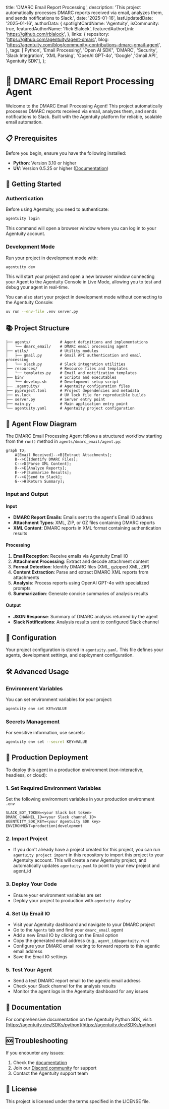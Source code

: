   title: 'DMARC Email Report Processing',
  description: 'This project automatically processes DMARC reports received via email, analyzes them, and sends notifications to Slack.',
  date: '2025-01-16',
  lastUpdatedDate: '2025-01-16',
  authorData: {
    spotlightCardName: 'Agentuity',
    isCommunity: true,
    featuredAuthorName: 'Rick Blalock',
    featuredAuthorLink: 'https://github.com/rblalock',
  },
  links: {
    repository: 'https://github.com/agentuity/agent-dmarc',
    blog: 'https://agentuity.com/blog/community-contributions-dmarc-gmail-agent',
  },
  tags: ['Python', 'Email Processing', 'Open AI SDK", 'DMARC', 'Security', 'Slack Integration', 'XML Parsing', 'OpenAI GPT-4o', 'Google' ,'Gmail API', 'Agentuity SDK'],
};

# 📧 DMARC Email Report Processing Agent

Welcome to the DMARC Email Processing Agent! This project automatically processes DMARC reports received via email, analyzes them, and sends notifications to Slack. Built with the Agentuity platform for reliable, scalable email automation.

## 📋 Prerequisites

Before you begin, ensure you have the following installed:

- **Python**: Version 3.10 or higher
- **UV**: Version 0.5.25 or higher ([Documentation](https://docs.astral.sh/uv/))

## 🚀 Getting Started

### Authentication

Before using Agentuity, you need to authenticate:

```bash
agentuity login
```

This command will open a browser window where you can log in to your Agentuity account.

### Development Mode

Run your project in development mode with:

```bash
agentuity dev
```

This will start your project and open a new browser window connecting your Agent to the Agentuity Console in Live Mode, allowing you to test and debug your agent in real-time.

You can also start your project in development mode without connecting to the Agentuity Console:

```bash
uv run --env-file .env server.py
```

## 📚 Project Structure

```
├── agents/             # Agent definitions and implementations
│   └── dmarc_email/    # DMARC email processing agent
├── utils/              # Utility modules
│   ├── gmail.py        # Gmail API authentication and email processing
│   └── slack.py        # Slack integration utilities
├── resources/          # Resource files and templates
│   └── templates.py    # Email and notification templates
├── bin/                # Scripts and executables
│   └── develop.sh      # Development setup script
├── .agentuity/         # Agentuity configuration files
├── pyproject.toml      # Project dependencies and metadata
├── uv.lock             # UV lock file for reproducible builds
├── server.py           # Server entry point
├── main.py             # Main application entry point
└── agentuity.yaml      # Agentuity project configuration
```

## 🔄 Agent Flow Diagram

The DMARC Email Processing Agent follows a structured workflow starting from the `run()` method in `agents/dmarc_email/agent.py`:

```mermaid
graph TD;
    A[Email Received]-->B[Extract Attachments];
    B-->C[Identify DMARC Files];
    C-->D[Parse XML Content];
    D-->E[Analyze Reports];
    E-->F[Summarize Results];
    F-->G[Send to Slack];
    G-->H[Return Summary];
```

### Input and Output

#### Input
- **DMARC Report Emails**: Emails sent to the agent's Email IO address
- **Attachment Types**: XML, ZIP, or GZ files containing DMARC reports
- **XML Content**: DMARC reports in XML format containing authentication results

#### Processing
1. **Email Reception**: Receive emails via Agentuity Email IO
2. **Attachment Processing**: Extract and decode attachment content
3. **Format Detection**: Identify DMARC files (XML, gzipped XML, ZIP)
4. **Content Extraction**: Parse and extract DMARC XML reports from attachments
5. **Analysis**: Process reports using OpenAI GPT-4o with specialized prompts
6. **Summarization**: Generate concise summaries of analysis results

#### Output
- **JSON Response**: Summary of DMARC analysis returned by the agent
- **Slack Notifications**: Analysis results sent to configured Slack channel

## 🔧 Configuration

Your project configuration is stored in `agentuity.yaml`. This file defines your agents, development settings, and deployment configuration.

## 🛠️ Advanced Usage

### Environment Variables

You can set environment variables for your project:

```bash
agentuity env set KEY=VALUE
```

### Secrets Management

For sensitive information, use secrets:

```bash
agentuity env set --secret KEY=VALUE
```

## 🚀 Production Deployment

To deploy this agent in a production environment (non-interactive, headless, or cloud):

### 1. Set Required Environment Variables
Set the following environment variables in your production environment `.env`

```
SLACK_BOT_TOKEN=<your Slack bot token>
DMARC_CHANNEL_ID=<your Slack channel ID>
AGENTUITY_SDK_KEY=<your Agentuity SDK key>
ENVIRONMENT=production|development
```

### 2. Import Project
- If you don't already have a project created for this project, you can run `agentuity project import` in this repository to import this project to your Agentuity account. This will create a new Agentuity project, and automatically updates `agentuity.yaml` to point to your new project and agent_id

### 3. Deploy Your Code
- Ensure your environment variables are set
- Deploy your project to production with `agentuity deploy`

### 4. Set Up Email IO
- Visit your Agentuity dashboard and navigate to your DMARC project
- Go to the `Agents` tab and find your `dmarc_email` agent
- Add a new Email IO by clicking on the Email option
- Copy the generated email address (e.g., `agent_id@agentuity.run`)
- Configure your DMARC email routing to forward reports to this agentic email address
- Save the Email IO settings

### 5. Test Your Agent
- Send a test DMARC report email to the agentic email address
- Check your Slack channel for the analysis results
- Monitor the agent logs in the Agentuity dashboard for any issues

## 📖 Documentation

For comprehensive documentation on the Agentuity Python SDK, visit:
[https://agentuity.dev/SDKs/python](https://agentuity.dev/SDKs/python)

## 🆘 Troubleshooting

If you encounter any issues:

1. Check the [documentation](https://agentuity.dev/SDKs/python)
2. Join our [Discord community](https://discord.com/invite/vtn3hgUfuc) for support
3. Contact the Agentuity support team

## 📝 License

This project is licensed under the terms specified in the LICENSE file.
